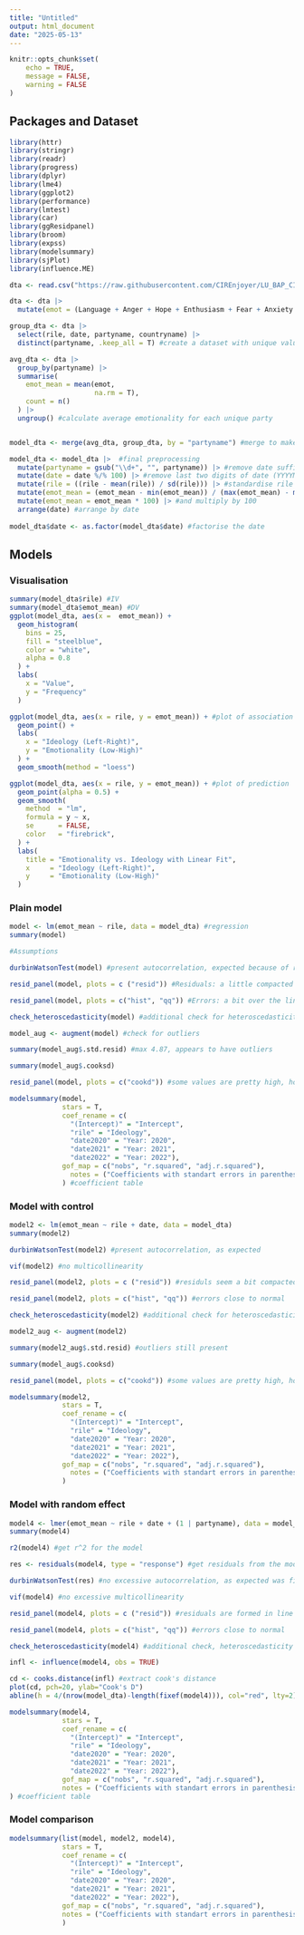 ```yaml
---
title: "Untitled"
output: html_document
date: "2025-05-13"
---
```


```r
knitr::opts_chunk$set(
	echo = TRUE,
	message = FALSE,
	warning = FALSE
)
```

## Packages and Dataset

```r
library(httr)
library(stringr)
library(readr)
library(progress) 
library(dplyr)
library(lme4)
library(ggplot2)
library(performance)
library(lmtest)
library(car)
library(ggResidpanel)
library(broom)
library(expss)
library(modelsummary)
library(sjPlot)
library(influence.ME)

dta <- read.csv("https://raw.githubusercontent.com/CIREnjoyer/LU_BAP_CIR/refs/heads/main/Datasets/AnalysedData.csv") #download the original dataset

dta <- dta |>
  mutate(emot = (Language + Anger + Hope + Enthusiasm + Fear + Anxiety + Pride)/Words) #create a variable for emotionality

group_dta <- dta |>
  select(rile, date, partyname, countryname) |>
  distinct(partyname, .keep_all = T) #create a dataset with unique values of parties

avg_dta <- dta |>
  group_by(partyname) |>
  summarise(
    emot_mean = mean(emot,
                     na.rm = T),
    count = n()
  ) |>
  ungroup() #calculate average emotionality for each unique party


model_dta <- merge(avg_dta, group_dta, by = "partyname") #merge to make a dataset for a model

model_dta <- model_dta |>  #final preprocessing 
  mutate(partyname = gsub("\\d+", "", partyname)) |> #remove date suffixes from repeated parties
  mutate(date = date %/% 100) |> #remove last two digits of date (YYYYMM -> YYYY)
  mutate(rile = ((rile - mean(rile)) / sd(rile))) |> #standardise rile by z-score
  mutate(emot_mean = (emot_mean - min(emot_mean)) / (max(emot_mean) - min(emot_mean))) |> #normalise emotionality
  mutate(emot_mean = emot_mean * 100) |> #and multiply by 100
  arrange(date) #arrange by date
  
model_dta$date <- as.factor(model_dta$date) #factorise the date
```

## Models

### Visualisation

```r
summary(model_dta$rile) #IV
summary(model_dta$emot_mean) #DV
ggplot(model_dta, aes(x =  emot_mean)) + 
  geom_histogram(
    bins = 25,
    fill = "steelblue",
    color = "white",
    alpha = 0.8
  ) +
  labs(
    x = "Value",
    y = "Frequency"
  )

ggplot(model_dta, aes(x = rile, y = emot_mean)) + #plot of association
  geom_point() +
  labs(
    x = "Ideology (Left-Right)",
    y = "Emotionality (Low-High)"
  ) +
  geom_smooth(method = "loess")

ggplot(model_dta, aes(x = rile, y = emot_mean)) + #plot of prediction
  geom_point(alpha = 0.5) +
  geom_smooth(
    method  = "lm",
    formula = y ~ x,
    se      = FALSE,       
    color   = "firebrick",
  ) +
  labs(
    title = "Emotionality vs. Ideology with Linear Fit",
    x     = "Ideology (Left-Right)",
    y     = "Emotionality (Low-High)"
  )
```

### Plain model

```r
model <- lm(emot_mean ~ rile, data = model_dta) #regression
summary(model)

#Assumptions

durbinWatsonTest(model) #present autocorrelation, expected because of repeated entries

resid_panel(model, plots = c ("resid")) #Residuals: a little compacted 

resid_panel(model, plots = c("hist", "qq")) #Errors: a bit over the line but close to normality

check_heteroscedasticity(model) #additional check for heteroscedasticity

model_aug <- augment(model) #check for outliers

summary(model_aug$.std.resid) #max 4.87, appears to have outliers

summary(model_aug$.cooksd)

resid_panel(model, plots = c("cookd")) #some values are pretty high, however negligible

modelsummary(model,
             stars = T,
             coef_rename = c(
               "(Intercept)" = "Intercept",
               "rile" = "Ideology",
               "date2020" = "Year: 2020",
               "date2021" = "Year: 2021",
               "date2022" = "Year: 2022"),
             gof_map = c("nobs", "r.squared", "adj.r.squared"),
               notes = ("Coefficients with standart errors in parenthesis")
             ) #coefficient table
```

### Model with control

```r
model2 <- lm(emot_mean ~ rile + date, data = model_dta)
summary(model2)

durbinWatsonTest(model2) #present autocorrelation, as expected 

vif(model2) #no multicollinearity

resid_panel(model2, plots = c ("resid")) #residuls seem a bit compacted

resid_panel(model2, plots = c("hist", "qq")) #errors close to normal

check_heteroscedasticity(model2) #additional check for heteroscedasticity

model2_aug <- augment(model2)

summary(model2_aug$.std.resid) #outliers still present

summary(model_aug$.cooksd)

resid_panel(model, plots = c("cookd")) #some values are pretty high, however negligible

modelsummary(model2,
             stars = T,
             coef_rename = c(
               "(Intercept)" = "Intercept",
               "rile" = "Ideology",
               "date2020" = "Year: 2020",
               "date2021" = "Year: 2021",
               "date2022" = "Year: 2022"),
             gof_map = c("nobs", "r.squared", "adj.r.squared"),
               notes = ("Coefficients with standart errors in parenthesis")
             ) 
```

### Model with random effect

```r
model4 <- lmer(emot_mean ~ rile + date + (1 | partyname), data = model_dta)
summary(model4)

r2(model4) #get r^2 for the model

res <- residuals(model4, type = "response") #get residuals from the model

durbinWatsonTest(res) #no excessive autocorrelation, as expected was fixed by the random effect  

vif(model4) #no excessive multicollinearity

resid_panel(model4, plots = c ("resid")) #residuals are formed in line

resid_panel(model4, plots = c("hist", "qq")) #errors close to normal

check_heteroscedasticity(model4) #additional check, heteroscedasticity is present

infl <- influence(model4, obs = TRUE) 

cd <- cooks.distance(infl) #extract cook's distance
plot(cd, pch=20, ylab="Cook's D")
abline(h = 4/(nrow(model_dta)-length(fixef(model4))), col="red", lty=2)

modelsummary(model4,
             stars = T,
             coef_rename = c(
               "(Intercept)" = "Intercept",
               "rile" = "Ideology",
               "date2020" = "Year: 2020",
               "date2021" = "Year: 2021",
               "date2022" = "Year: 2022"),
             gof_map = c("nobs", "r.squared", "adj.r.squared"),
             notes = ("Coefficients with standart errors in parenthesis")
) #coefficient table
```

### Model comparison

```r
modelsummary(list(model, model2, model4),
             stars = T,
             coef_rename = c(
               "(Intercept)" = "Intercept",
               "rile" = "Ideology",
               "date2020" = "Year: 2020",
               "date2021" = "Year: 2021",
               "date2022" = "Year: 2022"),
             gof_map = c("nobs", "r.squared", "adj.r.squared"),
             notes = ("Coefficients with standart errors in parenthesis")
             )
```
